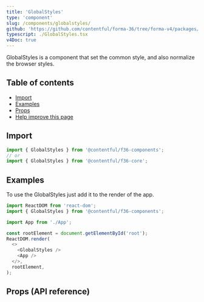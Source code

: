 ```yaml
---
title: 'GlobalStyles'
type: 'component'
slug: /components/globalstyles/
github: 'https://github.com/contentful/forma-36/tree/forma-v4/packages/core/src/GlobalStyles'
typescript: ./GlobalStyles.tsx
v4Doc: true
---
```



GlobalStyles is a component that set the common style, and also normalize the browser styles.

## Table of contents

- [Import](#import)
- [Examples](#examples)
- [Props](#props-api-reference)
- [Help improve this page](#help-improve-this-page)

## Import

```js static=true
import { GlobalStyles } from '@contentful/f36-components';
// or
import { GlobalStyles } from '@contentful/f36-core';
```

## Examples

To use the GlobalStyles just add it to the render of the app.

```js static=true
import ReactDOM from 'react-dom';
import { GlobalStyles } from '@contentful/f36-components';

import App from './App';

const rootElement = document.getElementById('root');
ReactDOM.render(
  <>
    <GlobalStyles />
    <App />
  </>,
  rootElement,
);
```

## Props (API reference)

<Props of="GlobalStyles" />
